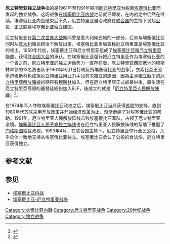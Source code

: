 {{Infobox military conflict
| conflict=厄利垂亞獨立戰爭
| partof=[[衣索比亞內戰|衣索比亞內戰]]、[[冷戰|冷戰]]和[[非洲之角的衝突#二次大戰後|非洲之角的衝突]]
| image=[[File:Eritrean_Independence_War_Map.png|300px]]
| caption=厄立特里亚独立战争期间的军事形势图
| date=1961年9月1日至1991年5月29日<br>
({{Age in years, months, weeks and days|month1=09|day1=01|year1=1961|month2=05|day2=29|year2=1991}})
| place=[[厄利垂亞|厄利垂亞]] (作為[[衣索比亞|衣索比亞]]的一部分)
| territory=[[厄立特里亚|厄立特里亚]]独立；[[埃塞俄比亚|埃塞俄比亚]]成为一个[[内陆国家|内陆国家]]。
| result=厄立特里亚取得决定性胜利
* 厄立特里亚境内的[[埃塞俄比亚人民民主共和国|埃塞俄比亚人民民主共和国]]政权被[[厄立特里亚人民解放阵线|厄立特里亚人民解放阵线]]推翻
* [[古巴|古巴]]军事力量撤出
* 在{{link-en|1993年厄立特里亚独立公投|Eritrean independence referendum, 1993|1993年举行的公投}}中，厄立特里亚从埃塞俄比亚手中获得独立。
| combatant1={{flagdeco|Eritrea|1952}} [[厄利垂亞解放陣線|ELF]]<br>
'''支持:'''{{plainlist|
*{{flagdeco|Libya|1969}} [[卡扎菲治下的利比亚#利比亚阿拉伯共和国（1969年-1977年）|利比亚]] (到1977年)<ref name="fauriol" /><ref name="New World Order 1996. Page 71">The maverick state: Gaddafi and the New World Order, 1996. Page 71.</ref><ref name="Connell 2011">{{cite book|title=Historical Dictionary of Eritrea|last=Connell |first=Dan|author2=Killion, Tom|publisher=Scarecrow Press, Inc.|year=2011|isbn=978-0-8108-5952-4}}</ref>
*{{flag|Cuba}} (到1974年)<ref name="fauriol">{{cite book|title=Cuba: the international dimension|url=https://archive.org/details/cubainternationa00faur|last=Fauriol |first=Georges A|author2=Loser, Eva|publisher=Transaction Publishers|year=1990|isbn=0-88738-324-6}}</ref><ref>{{cite book|title=That infernal little Cuban republic: the United States and the Cuban Revolution|url=https://archive.org/details/isbn_9780807832608|last=Schoultz |first=Lars|publisher=The University of North Carolina Press|year=2009|isbn=978-0-8078-3260-8}}</ref>
*{{flag|Syria|1972}}<ref name="Eritrea 2010. Page 492">Historical Dictionary of Eritrea, 2010. Page 492</ref><ref name="Oil 1975. Page 97">Oil, Power and Politics: Conflict of Asian and African Studies, 1975. Page 97.</ref>
*{{flag|Iraq|1963}}<ref>Eritrea: Even the Stones Are Burning, 1998. Page 110</ref><ref>Eritrea – liberation or capitulation, 1978. Page 103</ref>
*{{flag|Tunisia|1984}}<ref>''Politics and liberation: the Eritrean struggle, 1961–86: an analysis of the political development of the Eritrean liberation struggle 1961–86 by help of a theoretical framework developed for analysing armed national liberation movements'', 1987. Page 170</ref><ref>''Tunisia, a Country Study'', 1979. Page 220.</ref><ref>''African Freedom Annual'', 1978. Page 109</ref>
*{{flag|Saudi Arabia}}<ref>Ethiopia at Bay: A Personal Account of the Haile Selassieyears, 2006. page 318.</ref><ref>Historical Dictionary of Eritrea, 2010. page 460</ref>
*{{flag|Somalia}}<ref name="Spencer C. Tucker 2009">Spencer C. Tucker, A Global Chronology of Conflict: From the Ancient World to the Modern Middle East, 2009. page 2402</ref>
*{{flag|Sudan|1970}}<ref name="Eritrea 1998. Page 82">The Pillage of Sustainablility in Eritrea, 1600s–1990s: Rural Communities and the Creeping Shadows of Hegemony, 1998. Page 82.</ref>}}
----
{{flagicon image|Flag of the EPLF.svg}} [[厄立特里亚人民解放阵线|EPLF]]<br>
'''支持:'''{{plainlist|
*{{flag|China}}<ref>Foreign Intervention in Africa: From the Cold War to the War on Terror, 2013. Page 158.</ref><ref>Chinese and African Perspectives on China in Africa 2009, Page 93</ref>
*{{flag|Sudan|1970}}<ref name="Eritrea 1998. Page 82" />
*{{flagdeco|Libya|1977}} [[卡扎菲治下的利比亚#利比亚阿拉伯社会主义人民民众国（1977年-1986年）|利比亚]] (1977–1991)<ref name="fauriol" /><ref name="New World Order 1996. Page 71"/><ref name="Connell 2011"/><ref>Ethiopia and the United States: History, Diplomacy, and Analysis, 2009. page 84.</ref>
*{{flag|Somalia}}<ref name="Spencer C. Tucker 2009"/>
*{{flag|Syria}}<ref name="Eritrea 2010. Page 492"/><ref name="Oil 1975. Page 97"/>
*{{flag|United States}} }}
| combatant2='''1961–1974'''{{plainlist|
*{{flagdeco|Ethiopia|1897}} [[埃塞俄比亚帝国|埃塞俄比亚帝国]]}}
'''支持:'''{{plainlist|
*{{flag|United States}} <ref name=":0">{{Cite web|url=https://news.google.com/newspapers?id=03dRAAAAIBAJ&sjid=vwAEAAAAIBAJ&pg=6537,4720048&dq=united+states+egypt+vice+president&hl=en|title=Toledo Blade - Google News Archive Search|accessdate=2018-12-02|work=news.google.com|archive-date=2016-05-06|archive-url=https://web.archive.org/web/20160506205611/https://news.google.com/newspapers?id=03dRAAAAIBAJ&sjid=vwAEAAAAIBAJ&pg=6537,4720048&dq=united+states+egypt+vice+president&hl=en|dead-url=no}}</ref><ref name=PeaceCorps>{{Cite web|url=http://www.peacecorps.gov/index.cfm?shell=learn.wherepc.africa.ethiopia|title=Ethiopi|archiveurl=https://web.archive.org/web/20100710020250/http://www.peacecorps.gov/index.cfm?shell=learn.wherepc.africa.ethiopia|archivedate=2010-07-10|accessdate=2018-01-27|dead-url=yes}}, Peace Corps website (accessed 6 July 2010)</ref>
*{{flag|Israel}}<ref name="1987TimeOrotta">{{cite news|url=http://www.country-data.com/cgi-bin/query/r-4541.html|title=Ethiopia-Israel|accessdate=2014-10-26|work=country-data.com|archive-date=2018-06-30|archive-url=https://web.archive.org/web/20180630170255/http://www.country-data.com/cgi-bin/query/r-4541.html|dead-url=no}}</ref><ref name=":0" />}}
----
'''1974–1991'''{{plainlist|
*{{flagdeco|Ethiopia|1975}} [[德尔格|德尔格]] (1974–1987)
*{{flagdeco|Ethiopia|1987}} [[埃塞俄比亚人民民主共和国|埃塞俄比亚人民民主共和国]] (1987–1991)
*{{flag|Cuba}}<ref name="connell">{{cite book|title=Building a New Nation: Collected Articles on the Eritrean Revolution (1983–2002)|last=Connell |first=Dan| publisher=Red Sea Press|date=March 2005|isbn=1-56902-199-6}}</ref><ref>{{cite web|url=http://www.onwar.com/aced/data/echo/eritrea1961.htm|title=Eritrean War of Independence 1961–1993|accessdate=2007-09-06|archive-url=https://web.archive.org/web/20070930210517/http://www.onwar.com/aced/data/echo/eritrea1961.htm|archive-date=2007-09-30|dead-url=yes}}</ref><ref>{{cite news|url=http://www.time.com/time/magazine/article/0,9171,916434,00.html|title=A Little Help from Some Friends|accessdate=2007-09-06|work=Time|date=1978-10-16|archive-date=2013-08-23|archive-url=https://web.archive.org/web/20130823202819/http://www.time.com/time/magazine/article/0,9171,916434,00.html|dead-url=yes}}</ref><ref>{{cite news|url=http://www.time.com/time/magazine/article/0,9171,919695,00.html|title=F-15 Fight: Who Won What|accessdate=2007-09-06|work=Time|date=1978-05-29|archive-date=2013-08-23|archive-url=https://web.archive.org/web/20130823194956/http://www.time.com/time/magazine/article/0,9171,919695,00.html|dead-url=yes}}</ref>}}
'''支持:'''{{plainlist|
*{{flag|Soviet Union}} (1974–1990)<ref name="connell" /><ref>{{cite news|url=http://www.time.com/time/magazine/article/0,9171,950926,00.html|title=Communism, African-Style|accessdate=2007-09-06|work=Time|date=1983-07-04|archive-date=2013-08-28|archive-url=https://web.archive.org/web/20130828005713/http://www.time.com/time/magazine/article/0,9171,950926,00.html|dead-url=yes}}</ref><ref>{{cite news|url=http://www.time.com/time/magazine/article/0,9171,961908,00.html|title=Ethiopia Red Star Over the Horn of Africa|accessdate=2007-09-06|work=Time|date=1986-08-04|archive-date=2013-08-24|archive-url=https://web.archive.org/web/20130824213537/http://www.time.com/time/magazine/article/0,9171,961908,00.html|dead-url=yes}}</ref><ref>{{cite news|url=http://www.time.com/time/magazine/article/0,9171,960451,00.html|title=Ethiopia a Forgotten War Rages On|accessdate=2007-09-06|work=Time|date=1985-12-23|archive-date=2013-08-23|archive-url=https://web.archive.org/web/20130823000035/http://www.time.com/time/magazine/article/0,9171,960451,00.html|dead-url=yes}}</ref>
*{{flag|South Yemen}}<ref name="1987TimeOrotta"/>
*{{flag|Israel}}<ref name="1987TimeOrotta"/>
*{{flag|North Korea}}}}
| commander1={{plainlist|
*{{flagdeco|Eritrea|1952}} 哈米德·伊德里斯·阿瓦特
*{{flagdeco|Eritrea|1952}} Abdella Idris
*{{flagicon image|Flag of the EPLF.svg}} [[伊薩亞斯·阿費沃爾基|伊薩亞斯·阿費沃爾基]]
*{{flagicon image|Flag of the EPLF.svg}} [[Mohammed_Said_Bareh|Mohammed Said Bareh]]
*{{flagicon image|Flag of the EPLF.svg}} [[Sebhat_Ephrem|Sebhat Ephrem]]
*{{flagicon image|Flag of the EPLF.svg}} [[Petros_Solomon|Petros Solomon]]
*{{flagicon image|Flag of the EPLF.svg}} Gerezgher Andemariam
*[[Woldeab_Woldemariam|Woldeab Woldemariam]]
*[[Ibrahim_Sultan_Ali|Ibrahim Sultan Ali]]}}
| commander2={{plainlist|
*{{flagdeco|Ethiopia|1897}} [[海尔·塞拉西一世|海尔·塞拉西一世]] (1961–1974)
*{{flagdeco|Ethiopia|1897}} [[Aklilu_Habte-Wold|Aklilu Habte-Wold]] (1961–1974)
*{{flagdeco|Ethiopia|1975}} [[Tafari_Benti|Tafari Benti]] (1974–1977)
*{{flagdeco|Ethiopia|1975}} [[门格斯图·海尔·马里亚姆|门格斯图·海尔·马里亚姆]] (1977–1991)
*{{flagdeco|Ethiopia|1975}} Tariku Ayne
*{{flagdeco|Ethiopia|1975}} Addis Tedla
*{{flagicon|Cuba}} [[菲德尔·卡斯特罗|菲德尔·卡斯特罗]]}}
| strength1=
| strength2=
| casualties1={{plainlist|
*c. 60,000名士兵<ref name="ICE">{{cite web|url=http://www1.american.edu/ted/ice/eritrea.htm|title=Eritrean and Ethiopian Civil War|author=Tracey L. Cousin|website=ICE Case Studies|accessdate=2007-09-03|deadurl=yes|archiveurl=https://web.archive.org/web/20070911212032/http://american.edu/ted/ice/eritrea.htm|archivedate=2007-09-11}}</ref>
*c. 90,000名平民<ref name="ICE" />}}
| casualties2=c. 80,000名士兵<ref name="onwar.com">{{cite web|url=http://www.onwar.com/aced/data/echo/eritrea1961.htm|title=Eritrean War of Independence 1961–1993|accessdate=2007-09-03|archive-url=https://web.archive.org/web/20070930210517/http://www.onwar.com/aced/data/echo/eritrea1961.htm|archive-date=2007-09-30|dead-url=yes}}</ref>
| notes=
}}
{{Campaignbox 厄立特里亞獨立戰爭}}
{{Campaignbox 非洲之角}}
'''厄立特里亚独立战争'''指的是1961年至1991年期间[[厄立特里亚|厄立特里亚]]为脱离[[埃塞俄比亚|埃塞俄比亚]]而发起的独立战争。这场战争在[[埃塞俄比亚内战|埃塞俄比亚内战]]之前就已爆发，在内战之中仍然在继续。埃塞俄比亚内战结束后不久，厄立特里亚自治政府在[[联合国|联合国]]的主持下发起[[公投|公投]]，正式脱离埃塞俄比亚独立建国。

厄立特里亚在[[第二次世界大战|第二次世界大战]]期间曾是意大利殖民地的一部分，后来与埃塞俄比亚同时从[[意大利|意大利]]殖民统治下解放出来。埃塞俄比亚当局宣称厄立特里亚是埃塞俄比亚的领土，1950年代初，埃塞俄比亚和厄立特里亚组成了[[埃塞俄比亞和厄立特里亞聯邦|埃塞俄比亞和厄立特里亞聯邦]]，获得[[联合国大会|联合国大会]]的承认。在埃塞俄比亚强行把厄立特里亚作为埃塞俄比亚的一个省之前，厄立特里亚的独立运动势力一直存在着，厄立特里亚西部低地的穆斯林{{link-en|哈米德·伊德里斯·阿瓦特|Hamid Idris Awate}}率领的13名游击队于1961年9月1日打响反抗埃塞俄比亚的战争<ref>{{cite book |title=厄立特里亚的独立战争 |date=2006年 |edition=列国志}}</ref>，衣索比亞王室壓迫穆斯林也成為厄立特里亞用武力手段尋求獨立的原因，因為主導獨立戰爭的[[厄立特里亞解放陣線|厄立特里亞解放陣線]]初期只有[[穆斯林|穆斯林]]加入，但在厄立特里亞正式被兼併後，原生活在厄立特里亞高原的基督徒紛紛加入ELF，後成立的就是「[[厄立特里亞人民解放陣線|厄立特里亞人民解放陣線]]」<ref>{{cite web |title=衣索比亞總理首訪厄利垂亞 20年敵對衝突可望落幕 |url=https://www.storm.mg/article/460554?page=1 |website=風傳媒 |access-date=2020-08-05 |archive-date=2021-01-17 |archive-url=https://web.archive.org/web/20210117220732/https://www.storm.mg/article/460554?page=1 }}</ref>。

在1974年军人夺取埃塞俄比亚政权之后，埃塞俄比亚当局获得[[苏联|苏联]]的支持。直到1980年代苏联采用开放政策并开始经济改革为止，渐渐断绝了对埃塞俄比亚的帮助。1991年，厄立特里亚人民解放阵线击败埃塞俄比亚军队，占领了厄立特里亚全境。[[埃塞俄比亚人民革命民主阵线|埃塞俄比亚人民革命民主阵线]]也在厄立特里亚人民解放阵线的帮助下推翻了[[门格斯图|门格斯图]]独裁政权。1993年4月，在联合国主持下，厄立特里亚举行全民公投，几乎全体一致地支持从埃塞俄比亚独立。埃塞俄比亚承认了公投的合法性，厄立特里亚获得独立。

== 参考文献 ==
{{Reflist}}

== 参见 ==
* [[埃塞俄比亚内战|埃塞俄比亚内战]]
* [[埃塞俄比亚-厄立特里亚战争|埃塞俄比亚-厄立特里亚战争]]

[[Category:衣索比亞内戰|Category:衣索比亞内戰]]
[[Category:厄立特里亚战争|Category:厄立特里亚战争]]
[[Category:20世纪战争|Category:20世纪战争]]
[[Category:独立战争|Category:独立战争]]